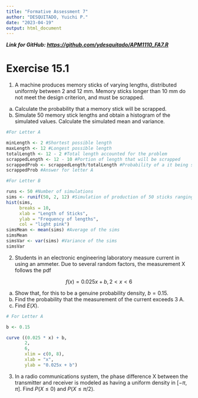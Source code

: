 ```yaml
---
title: "Formative Assessment 7"
author: "DESQUITADO, Yuichi P."
date: "2023-04-19"
output: html_document
---
```


***Link for GitHub: [https://github.com/ydesquitado/APM1110_FA7.R](https://github.com/ydesquitado/APM1110_FA7.R)***

# Exercise 15.1 

1. A machine produces memory sticks of varying lengths, distributed uniformly between 2 and 12 mm. Memory sticks longer than 10 mm do not meet the design criterion, and must be scrapped.

(a) Calculate the probability that a memory stick will be scrapped.
(b) Simulate 50 memory stick lengths and obtain a histogram of the simulated values. Calculate the simulated mean and variance.

```r

#For Letter A

minLength <- 2 #Shortest possible length
maxLength <- 12 #Longest possible length
totalLength <- 12 - 2 #Total length accounted for the problem
scrappedLength <- 12 - 10 #Portion of length that will be scrapped
scrappedProb <- scrappedLength/totalLength #Probability of a it being scrapped
scrappedProb #Answer for letter A

#For Letter B

runs <- 50 #Number of simulations
sims <- runif(50, 2, 12) #Simulation of production of 50 sticks ranging from 2mm to 12mm
hist(sims,
     breaks = 10,
     xlab = "Length of Sticks",
     ylab = "Frequency of lengths",
     col = "light pink")
simsMean <- mean(sims) #Average of the sims
simsMean
simsVar <- var(sims) #Variance of the sims
simsVar

```

2. Students in an electronic engineering laboratory measure current in using an ammeter. Due to several random factors, the measurement X follows the pdf

$$f(x) = 0.025x + b, 2 < x <6$$

(a) Show that, for this to be a genuine probability density, $b = 0.15$.
(b) Find the probability that the measurement of the current exceeds 3 A.
(c) Find $E(X)$.

```r

# For Letter A

b <- 0.15

curve ((0.025 * x) + b, 
       2, 
       6, 
       xlim = c(0, 8),
       xlab = "x",
       ylab = "0.025x + b")

```

3. In a radio communications system, the phase difference X between the transmitter and receiver is modeled as having a uniform density in $[-\pi, \pi]$. Find $P(X \le 0)$ and $P(X \le \pi/2)$.